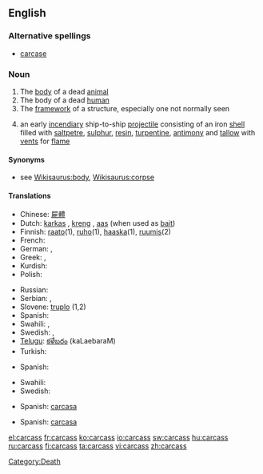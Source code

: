 ==English==

===Alternative spellings===
* [[carcase]]

===Noun===
{{en-noun|es}}
{{rfap}}

# The [[body]] of a dead [[animal]]
# The body of a dead [[human]]
# The [[framework]] of a structure, especially one not normally seen
# {{nautical}} an early [[incendiary]] ship-to-ship [[projectile]] consisting of an iron [[shell]] filled with [[saltpetre]], [[sulphur]], [[resin]], [[turpentine]], [[antimony]] and [[tallow]] with [[vent]]s for [[flame]]

====Synonyms====
* see [[Wikisaurus:body]], [[Wikisaurus:corpse]]

====Translations====
{{trans-top|dead animal}}
* Chinese: [[屍體]]
* Dutch: [[karkas]] {{n}}, [[kreng]] {{n}}, [[aas]] {{n}} (when used as [[bait]])
* Finnish: [[raato]](1), [[ruho]](1), [[haaska]](1), [[ruumis]](2)
* French: {{t+|fr|carcasse|m}}
* German: {{t+|de|Aas}}, {{t-|de|Aase}}
* Greek: {{t|el|κουφάρι|n|sc=Grek}}, {{t|el|ψοφίμι|n|sc=Grek}}
* Kurdish: {{t+|ku|mirar}}
* Polish: {{t+|pl|ścierwo|n}}
{{trans-mid}}
* Russian: {{t|ru|туша|f|tr=túša|sc=Cyrl}}
* Serbian: {{t-|sr|lešina}}, {{t-|sr|truplo}}
* Slovene: [[truplo]] {{n}} (1,2)
* Spanish: {{t+|es|cadáver}}
* Swahili: {{t|sw|mzoga|xs=Swahili}},  {{t|sw|jifu}}
* Swedish: {{t+|sv|as|n}},  {{t|sv|kadaver|n}}
* [[Telugu]]: [[కళేబరం]] (kaLaebaraM)
* Turkish: {{t+|tr|leş}}
{{trans-bottom}}

{{trans-top|dead human}}
* Spanish: {{t+|es|cadáver|f}}
{{trans-mid}}
* Swahili: {{t|sw|maiti}}
* Swedish: {{t|sv|kadaver|n}}
{{trans-bottom}}

{{trans-top|frame}}
{{trans-mid}}
* Spanish: [[carcasa]] {{f}}
{{trans-bottom}}

{{trans-top|nautical}}
{{trans-mid}}
* Spanish: [[carcasa]] {{f}}
{{trans-bottom}}


[[Category:Death]]

[[el:carcass]]
[[fr:carcass]]
[[ko:carcass]]
[[io:carcass]]
[[sw:carcass]]
[[hu:carcass]]
[[ru:carcass]]
[[fi:carcass]]
[[ta:carcass]]
[[vi:carcass]]
[[zh:carcass]]